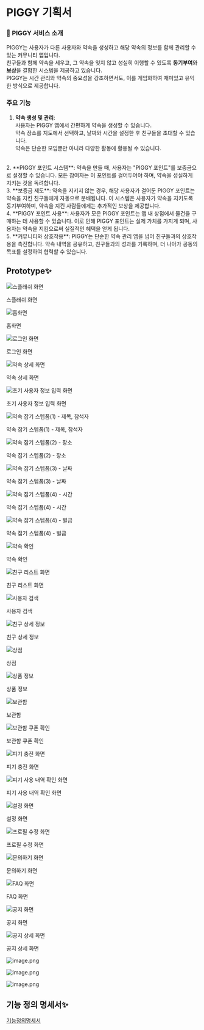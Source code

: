 # PIGGY 기획서


### **🐽 PIGGY 서비스 소개**
PIGGY는 사용자가 다른 사용자와 약속을 생성하고 해당 약속의 정보를 함께 관리할 수 있는 커뮤니티 앱입니다.  
친구들과 함께 약속을 세우고, 그 약속을 잊지 않고 성실히 이행할 수 있도록 **동기부여**와 **보상**을 결합한 시스템을 제공하고 있습니다.  
PIGGY는 시간 관리와 약속의 중요성을 강조하면서도, 이를 게임화하여 재미있고 유익한 방식으로 제공합니다.
<br/>

### **주요 기능**
1. **약속 생성 및 관리**:  
  사용자는 PIGGY 앱에서 간편하게 약속을 생성할 수 있습니다.  
  약속 장소를 지도에서 선택하고, 날짜와 시간을 설정한 후 친구들을 초대할 수 있습니다.  
  약속은 단순한 모임뿐만 아니라 다양한 활동에 활용될 수 있습니다.  
  <br/>
2. **PIGGY 포인트 시스템**:
  약속을 만들 때, 사용자는 "PIGGY 포인트"를 보증금으로 설정할 수 있습니다.  
  모든 참여자는 이 포인트를 걸어두어야 하며, 약속을 성실하게 지키는 것을 독려합니다. 
  <br/>
3. **보증금 제도**:
  약속을 지키지 않는 경우, 해당 사용자가 걸어둔 PIGGY 포인트는 약속을 지킨 친구들에게 자동으로 분배됩니다.  
  이 시스템은 사용자가 약속을 지키도록 동기부여하며, 약속을 지킨 사람들에게는 추가적인 보상을 제공합니다. 
  <br/>
4. **PIGGY 포인트 사용**:
  사용자가 모은 PIGGY 포인트는 앱 내 상점에서 물건을 구매하는 데 사용할 수 있습니다.  
  이로 인해 PIGGY 포인트는 실제 가치를 가지게 되며, 사용자는 약속을 지킴으로써 실질적인 혜택을 얻게 됩니다. 
  <br/>
5. **커뮤니티와 상호작용**:
  PIGGY는 단순한 약속 관리 앱을 넘어 친구들과의 상호작용을 촉진합니다.  
  약속 내역을 공유하고, 친구들과의 성과를 기록하며, 더 나아가 공동의 목표를 설정하여 협력할 수 있습니다.
  <br/>

## Prototype✨

![스플래쉬 화면](../assets/project_proposal/image.png)

스플래쉬 화면

![홈화면](../assets/project_proposal/image%201.png)

홈화면

![로그인 화면](../assets/project_proposal/image%202.png)

로그인 화면

![약속 상세 화면](../assets/project_proposal/image%203.png)

약속 상세 화면

![초기 사용자 정보 입력 화면](../assets/project_proposal/image%204.png)

초기 사용자 정보 입력 화면

![약속 잡기 스텝폼(1) - 제목, 참석자](../assets/project_proposal/image%205.png)

약속 잡기 스텝폼(1) - 제목, 참석자

![약속 잡기 스텝폼(2) - 장소](../assets/project_proposal/image%206.png)

약속 잡기 스텝폼(2) - 장소

![약속 잡기 스텝폼(3) - 날짜](../assets/project_proposal/image%207.png)

약속 잡기 스텝폼(3) - 날짜

![약속 잡기 스텝폼(4) - 시간](../assets/project_proposal/image%208.png)

약속 잡기 스텝폼(4) - 시간

![약속 잡기 스텝폼(4) - 벌금](../assets/project_proposal/image%209.png)

약속 잡기 스텝폼(4) - 벌금

![약속 확인](../assets/project_proposal/image%2010.png)

약속 확인

![친구 리스트 화면](../assets/project_proposal/image%2011.png)

친구 리스트 화면

![사용자 검색](../assets/project_proposal/image%2012.png)

사용자 검색

![친구 상세 정보](../assets/project_proposal/image%2013.png)

친구 상세 정보

![상점](../assets/project_proposal/image%2014.png)

상점

![상품 정보](../assets/project_proposal/image%2015.png)

상품 정보

![보관함](../assets/project_proposal/image%2016.png)

보관함

![보관함 쿠폰 확인](../assets/project_proposal/image%2017.png)

보관함 쿠폰 확인

![피기 충전 화면](../assets/project_proposal/image%2018.png)

피기 충전 화면

![피기 사용 내역 확인 화면](../assets/project_proposal/image%2019.png)

피기 사용 내역 확인 화면

![설정 화면](../assets/project_proposal/image%2020.png)

설정 화면

![프로필 수정 화면](../assets/project_proposal/image%2021.png)

프로필 수정 화면

![문의하기 화면](../assets/project_proposal/image%2022.png)

문의하기 화면

![FAQ 화면](../assets/project_proposal/image%2023.png)

FAQ 화면

![공지 화면](../assets/project_proposal/image%2024.png)

공지 화면

![공지 상세 화면](../assets/project_proposal/image%2025.png)

공지 상세 화면

![image.png](../assets/project_proposal/image%2026.png)

![image.png](../assets/project_proposal/image%2027.png)

![image.png](../assets/project_proposal/image%2028.png)

## 기능 정의 명세서✨

[기능정의명세서](../assets/project_proposal/%E1%84%80%E1%85%B5%E1%84%82%E1%85%B3%E1%86%BC%E1%84%8C%E1%85%A5%E1%86%BC%E1%84%8B%E1%85%B4%E1%84%86%E1%85%A7%E1%86%BC%E1%84%89%E1%85%A6%E1%84%89%E1%85%A5%202bbe933c28694fbb8c65112615617ec0.csv)
